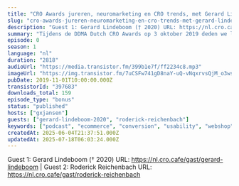 ```yaml
---
title: "CRO Awards jureren, neuromarketing en CRO trends, met Gerard Lindeboom (Adobe) en Roderick Reichenbach (Braingineers)"
slug: "cro-awards-jureren-neuromarketing-en-cro-trends-met-gerard-lindeboom-adobe-en-roderick-reichenbach-braingineers"
description: "Guest 1: Gerard Lindeboom († 2020) URL: https://nl.cro.cafe/gast/gerard-lindeboom | Guest 2: Roderick Reichenbach URL: https://nl.cro.cafe/gast/roderick-reichenbach"
summary: "Tijdens de DDMA Dutch CRO Awards op 3 oktober 2019 deden we live verslag vanaf het event.\r\n\r\nIn deze clip praten we met Gerard Lindeboom van Adobe en Roderick Reichenbach van Braingineers."
episode: 0
season: 1
language: "nl"
duration: "2818"
audioUrl: "https://media.transistor.fm/399b1e7f/ff2234c8.mp3"
imageUrl: "https://img.transistor.fm/7uCSFw741gD8naY-uQ-vNqxrvsQjM_o3wsjO_rW_OOg/rs:fill:3000:3000:1/q:60/aHR0cHM6Ly9pbWct/dXBsb2FkLXByb2R1/Y3Rpb24udHJhbnNp/c3Rvci5mbS8wNzM4/NWZmNDJhMGUyOTJk/ZDk2MGVhYThjNTAz/NWE1Ni5qcGVn.webp"
pubDate: 2019-11-01T10:00:00.000Z
transistorId: "397683"
downloads_total: 159
episode_type: "bonus"
status: "published"
hosts: ["gxjansen"]
guests: ["gerard-lindeboom-2020", "roderick-reichenbach"]
keywords: ["podcast", "ecommerce", "conversion", "usability", "webshop", "english"]
createdAt: 2025-06-04T21:37:51.000Z
updatedAt: 2025-07-18T06:03:24.000Z
---
```


Guest 1: Gerard Lindeboom († 2020) URL: https://nl.cro.cafe/gast/gerard-lindeboom | Guest 2: Roderick Reichenbach URL: https://nl.cro.cafe/gast/roderick-reichenbach
